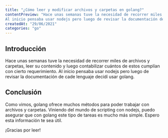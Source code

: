 ```yaml
---
title: "¿Cómo leer y modificar archivos y carpetas en golang?"
contentPreview: "Hace unas semanas tuve la necesidad de recorrer miles de archivos y carpetas, leer su contenido y luego contabilizar cuántos de estos cumplían con cierto requerimiento.
Al inicio pensaba usar nodejs pero luego de revisar la documentación de cade lenguaje decidí usar golang."
createdAt: "29/06/2021"
categories: "go"
---
```



## Introducción
Hace unas semanas tuve la necesidad de recorrer miles de archivos y carpetas, leer su contenido y luego contabilizar cuántos de estos cumplían con cierto requerimiento.
Al inicio pensaba usar nodejs pero luego de revisar la documentación de cade lenguaje decidí usar golang.

## Conclusión
Como vimos, golang ofrece muchos métodos para poder trabajar con archivos y carpetas. Viniendo del mundo de scripting con nodejs,
puedo asegurar que con golang este tipo de tareas es mucho más simple. Espero esta información te sea útil.

¡Gracias por leer!




